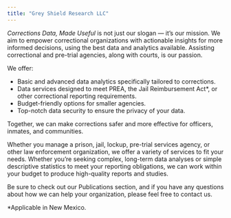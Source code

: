 ```yaml
---
title: "Grey Shield Research LLC"
---
```


*Corrections Data, Made Useful* is not just our slogan — it’s our mission. We aim to empower correctional organizations with actionable insights for more informed decisions, using the best data and analytics available. Assisting correctional and pre-trial agencies, along with courts, is our passion.  

We offer:

- Basic and advanced data analytics specifically tailored to corrections.
- Data services designed to meet PREA, the Jail Reimbursement Act\*, or other correctional reporting requirements.
- Budget-friendly options for smaller agencies.
- Top-notch data security to ensure the privacy of your data.

Together, we can make corrections safer and more effective for officers, inmates, and communities.

Whether you manage a prison, jail, lockup, pre-trial services agency, or other law enforcement organization, we offer a variety of services to fit your needs. Whether you’re seeking complex, long-term data analyses or simple descriptive statistics to meet your reporting obligations, we can work within your budget to produce high-quality reports and studies.

Be sure to check out our Publications section, and if you have any questions about how we can help your organization, please feel free to contact us.

<span class="footnote-text">*Applicable in New Mexico.</span>

